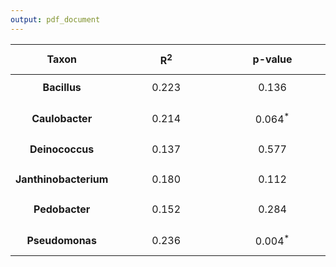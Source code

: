 ```yaml
---
output: pdf_document
---
```



| $$\mathbf{Taxon}$$     | $$\boldsymbol{R^{2}}$$ | $$\boldsymbol{p\mbox{-}value}$$ | 
|:----------------------:|:------------------------:|:------------------------:|
|$$\boldsymbol{Bacillus}$$   |  $$0.223$$   |     $$0.136$$           |
|   |            |            |
|   $$\boldsymbol{Caulobacter}$$   |        $$0.214$$      |   $$0.064^{*}$$            |
|   |            |            |
|$$\boldsymbol{Deinococcus}$$   | $$0.137$$    |      $$0.577$$            |
|   |            |            |
|   $$\boldsymbol{Janthinobacterium}$$   |    $$0.180$$    |     $$0.112$$           |
|   |            |            |
|   $$\boldsymbol{Pedobacter}$$   |    $$0.152$$    |     $$0.284$$           |
|   |            |            |
|   $$\boldsymbol{Pseudomonas}$$   |    $$0.236$$    |     $$0.004^{*}$$           |
